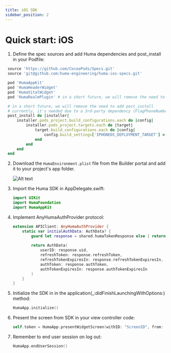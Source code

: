 ```yaml
---
title: iOS SDK
sidebar_position: 2
---
```



# Quick start: iOS

1.	Define the spec sources and add Huma dependencies and post_install in your Podfile:
   ```ruby
    source 'https://github.com/CocoaPods/Specs.git'
    source 'git@github.com:huma-engineering/huma-ios-specs.git'

    pod 'HumaAppKit'
    pod 'HumaHeaderWidget'
    pod 'HumaVitalWidget'
    pod 'HumaRealmPlugin' # in a short future, we will remove the need to add this pod

    # in a short future, we will remove the need to add post_install
    # currently, it's needed due to a 3rd-party dependency (FlagPhoneNumber)
    post_install do |installer|
        installer.pods_project.build_configurations.each do |config|
            installer.pods_project.targets.each do |target|
                target.build_configurations.each do |config|
                    config.build_settings['IPHONEOS_DEPLOYMENT_TARGET'] = '15.0' # or your minimum deployment target
                end
            end
        end
    end
   ```

2. Download the `HumaEnvironment.plist` file from the Builder portal and add it to your project's app folder.

    ![Alt text](../../assets/ios-plist-placement.png)

3.	Import the Huma SDK in AppDelegate.swift:
    ```swift
    import UIKit
    import HumaFoundation
    import HumaAppKit
    ```
4.  Implement AnyHumaAuthProvider protocol:
    ```swift
    extension APIClient: AnyHumaAuthProvider {
        static var initialAuthData: AuthData? {
            guard let response = shared.humaTokenResponse else { return nil }
            
            return AuthData(
                userID: response.uid,
                refreshToken: response.refreshToken,
                refreshTokenExpiresIn: response.refreshTokenExpiresIn,
                authToken: response.authToken,
                authTokenExpiresIn: response.authTokenExpiresIn
            )
        }
    }
    ```
5.	Initialize the SDK in in the application(_:didFinishLaunchingWithOptions:) method:
    ```swift
    HumaApp.initialize()
    ```
6.	Present the screen from SDK in your view controller code:
    ```swift
    self.token = HumaApp.presentWidgetScreen(withID: "ScreenID", from: self)
    ```
7.  Remember to end user session on log out:
    ```swift
    HumaApp.endUserSession()
    ```